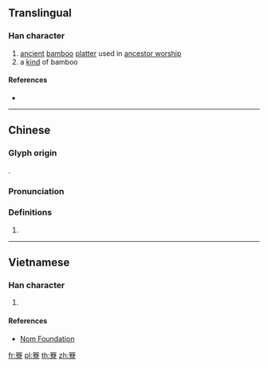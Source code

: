 {{character info/new}}
==Translingual==

===Han character===
{{Han char|rn=118|rad=竹|as=12|sn=18|four=88906|canj=HKCF|ids=⿱[[竹|⺮]][[尞]]}}

# [[ancient]] [[bamboo]] [[platter]] used in [[ancestor worship]]
# a [[kind]] of bamboo

====References====
* {{Han ref|kx=0898.520|dkj=26508|dj=1324.400|hdz=53014.030|uh=7C1D|ud=31773|bh=F067|bd=61543}}

----

==Chinese==
{{zh-forms}}

===Glyph origin===
{{Han etym}}
{{Han compound|竹|尞|c1=s|c2=p|t1=bamboo|ls=psc}}.

===Pronunciation===
{{zh-pron
|m=liáo
|c=liu4
|mc=y
|oc=y
|ma=
|cat=n
}}

===Definitions===
{{zh-hanzi}}

# {{rfdef|lang=zh}}

----

==Vietnamese==

===Han character===
{{vi-readings|rs=竹12| hanviet = [[lều]], [[liểu]]}}

# {{defn|lang=vi|sort=竹12}}

====References====
*[http://nomfoundation.org/common/nom_details.php?codepoint=7c1d Nom Foundation]

[[fr:簝]]
[[pl:簝]]
[[th:簝]]
[[zh:簝]]